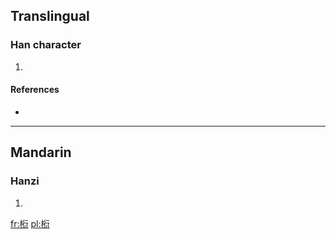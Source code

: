 ==Translingual==

===Han character===
{{Han char|rn=75|rad=木|as=09|sn=13|four=4192<sub>1</sub>|canj=木竹人弓 (DHON), X木竹人弓 (XDHON)}}

# {{defn|Han|sort=木09}}

====References====
* {{Han ref|kx=0538.040|dkj=15086|hdz=21252.050|uh=693C|ud=26940|bh=DDF4|bd=56820}}

----

==Mandarin==

===Hanzi===
{{cmn-hanzi|pin=[[yǎn]] ([[yan3]])|wg=yen<sup>3</sup>}}

# {{defn|Mandarin|sort=木09}}

[[fr:椼]]
[[pl:椼]]